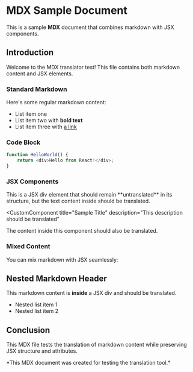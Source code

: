 # MDX Sample Document

This is a sample **MDX** document that combines markdown with JSX components.

## Introduction

Welcome to the MDX translator test! This file contains both markdown content and JSX elements.

### Standard Markdown

Here's some regular markdown content:

- List item one
- List item two with **bold text**
- List item three with [a link](https://example.com)

### Code Block

```javascript
function HelloWorld() {
    return <div>Hello from React!</div>;
}
```

### JSX Components

<div className="alert alert-info">
  This is a JSX div element that should remain **untranslated** in its structure,
  but the text content inside should be translated.
</div>

<CustomComponent 
  title="Sample Title" 
  description="This description should be translated"
>
  The content inside this component should also be translated.
</CustomComponent>

### Mixed Content

You can mix markdown with JSX seamlessly:

<div style={{border: '1px solid #ccc', padding: '1rem'}}>
  
  ## Nested Markdown Header
  
  This markdown content is **inside** a JSX div and should be translated.
  
  - Nested list item 1
  - Nested list item 2
  
</div>

## Conclusion

This MDX file tests the translation of markdown content while preserving JSX structure and attributes.

<footer>
  *This MDX document was created for testing the translation tool.*
</footer> 